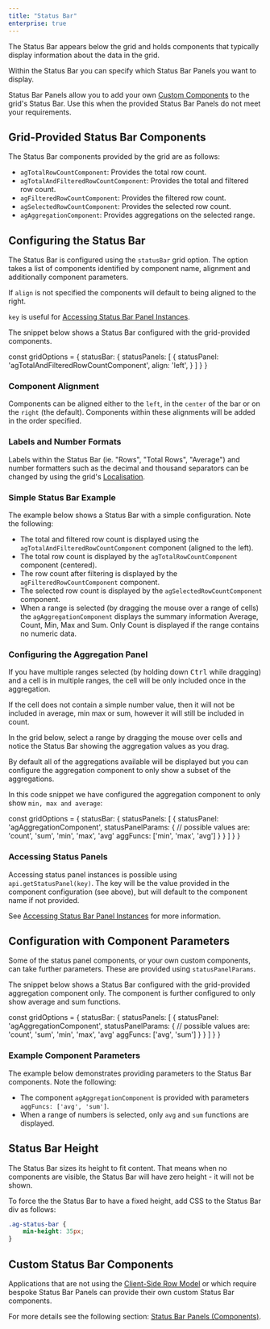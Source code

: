 ```yaml
---
title: "Status Bar"
enterprise: true
---
```


The Status Bar appears below the grid and holds components that typically display information about the data in the grid.

Within the Status Bar you can specify which Status Bar Panels you want to display.

Status Bar Panels allow you to add your own [Custom Components](/component-status-bar/) to the grid's Status Bar. Use this when the provided Status Bar Panels do not meet your requirements.

## Grid-Provided Status Bar Components

The Status Bar components provided by the grid are as follows:

- `agTotalRowCountComponent`: Provides the total row count.
- `agTotalAndFilteredRowCountComponent`: Provides the total and filtered row count.
- `agFilteredRowCountComponent`: Provides the filtered row count.
- `agSelectedRowCountComponent`: Provides the selected row count.
- `agAggregationComponent`: Provides aggregations on the selected range.

## Configuring the Status Bar

The Status Bar is configured using the `statusBar` grid option. The option takes a list of components identified by component name, alignment and additionally component parameters.

If `align` is not specified the components will default to being aligned to the right.

`key` is useful for [Accessing Status Bar Panel Instances](/component-status-bar/#accessing-status-bar-panel-instances).

The snippet below shows a Status Bar configured with the grid-provided components.

<snippet>
const gridOptions = {
    statusBar: {
        statusPanels: [
            {
                statusPanel: 'agTotalAndFilteredRowCountComponent',
                align: 'left',
            }
        ]
    }
}
</snippet>

### Component Alignment

Components can be aligned either to the `left`, in the `center` of the bar or on the `right` (the default). Components within these alignments will be added in the order specified.

### Labels and Number Formats

Labels within the Status Bar (ie. "Rows", "Total Rows", "Average") and number formatters such as the decimal and thousand separators can be changed by using the grid's [Localisation](/localisation/).

### Simple Status Bar Example

The example below shows a Status Bar with a simple configuration. Note the following:

- The total and filtered row count is displayed using the `agTotalAndFilteredRowCountComponent` component (aligned to the left).
- The total row count is displayed by the `agTotalRowCountComponent` component (centered).
- The row count after filtering is displayed by the `agFilteredRowCountComponent` component.
- The selected row count is displayed by the `agSelectedRowCountComponent` component.
- When a range is selected (by dragging the mouse over a range of cells) the `agAggregationComponent` displays the summary information Average, Count, Min, Max and Sum. Only Count is displayed if the range contains no numeric data.

<GridExampleRunner title='Status Bar Simple' name='status-bar-simple' type='generated' options='{ "enterprise": true, "modules": ["clientside", "statusbar", "range"], "exampleHeight": 640 }'></GridExampleRunner>

### Configuring the Aggregation Panel

If you have multiple ranges selected (by holding down <kbd>Ctrl</kbd> while dragging) and a cell is in multiple ranges, the cell will be only included once in the aggregation.

If the cell does not contain a simple number value, then it will not be included in average, min max or sum, however it will still be included in count.

In the grid below, select a range by dragging the mouse over cells and notice the Status Bar showing the aggregation values as you drag.

<GridExampleRunner title='Status Bar' name='status-bar' type='generated' options='{ "enterprise": true, "modules": ["clientside", "statusbar", "range"] }'></GridExampleRunner>

By default all of the aggregations available will be displayed but you can configure the aggregation component to only show a subset of the aggregations.

In this code snippet we have configured the aggregation component to only show `min, max and average`:

<snippet>
const gridOptions = {
    statusBar: {
        statusPanels: [
            {
                statusPanel: 'agAggregationComponent',
                statusPanelParams: {
                    // possible values are: 'count', 'sum', 'min', 'max', 'avg'
                    aggFuncs: ['min', 'max', 'avg']
                }
            }
        ]
    }
}
</snippet>

### Accessing Status Panels

Accessing status panel instances is possible using `api.getStatusPanel(key)`. The key will be the value provided in the component configuration (see above), but will default to the component name if not provided.

See [Accessing Status Bar Panel Instances](/component-status-bar/#accessing-status-bar-comp-instances) for more information.

## Configuration with Component Parameters

Some of the status panel components, or your own custom components, can take further parameters. These are provided using `statusPanelParams`.

The snippet below shows a Status Bar configured with the grid-provided aggregation component only. The component is further configured to only show average and sum functions.

<snippet>
const gridOptions = {
    statusBar: {
        statusPanels: [
            {
                statusPanel: 'agAggregationComponent',
                statusPanelParams: {
                    // possible values are: 'count', 'sum', 'min', 'max', 'avg'
                    aggFuncs: ['avg', 'sum']
                }
            }
        ]
    }
}
</snippet>

### Example Component Parameters

The example below demonstrates providing parameters to the Status Bar components. Note the following:

- The component `agAggregationComponent` is provided with parameters `aggFuncs: ['avg', 'sum']`.
- When a range of numbers is selected, only `avg` and `sum` functions are displayed.

<GridExampleRunner title='Status Bar Params' name='status-bar-params' type='generated' options='{ "enterprise": true, "modules": ["clientside", "statusbar", "range"] }'></GridExampleRunner>

## Status Bar Height

The Status Bar sizes its height to fit content. That means when no components are visible, the Status Bar will have zero height - it will not be shown.

To force the the Status Bar to have a fixed height, add CSS to the Status Bar div as follows:

```css
.ag-status-bar {
    min-height: 35px;
}
```

## Custom Status Bar Components

Applications that are not using the [Client-Side Row Model](/client-side-model/) or which require bespoke Status Bar Panels can provide their own custom Status Bar components.

For more details see the following section: [Status Bar Panels (Components)](/component-status-bar/).
